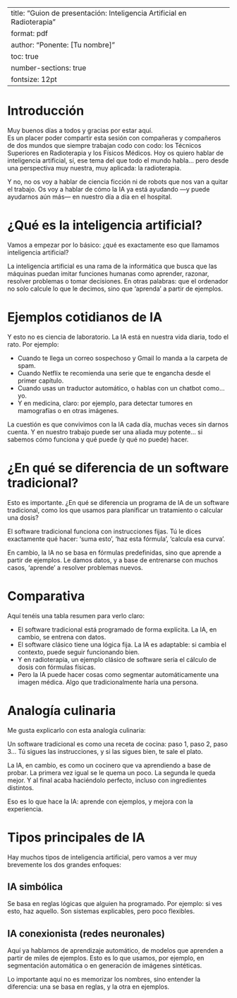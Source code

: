 
---
title: "Guion de presentación: Inteligencia Artificial en Radioterapia"
format: pdf
author: "Ponente: [Tu nombre]"
toc: true
number-sections: true
fontsize: 12pt
---

# Introducción

Muy buenos días a todos y gracias por estar aquí.  
Es un placer poder compartir esta sesión con compañeras y compañeros de dos mundos que siempre trabajan codo con codo: los Técnicos Superiores en Radioterapia y los Físicos Médicos. Hoy os quiero hablar de inteligencia artificial, sí, ese tema del que todo el mundo habla… pero desde una perspectiva muy nuestra, muy aplicada: la radioterapia.

Y no, no os voy a hablar de ciencia ficción ni de robots que nos van a quitar el trabajo. Os voy a hablar de cómo la IA ya está ayudando —y puede ayudarnos aún más— en nuestro día a día en el hospital.

# ¿Qué es la inteligencia artificial?

Vamos a empezar por lo básico: ¿qué es exactamente eso que llamamos inteligencia artificial?

La inteligencia artificial es una rama de la informática que busca que las máquinas puedan imitar funciones humanas como aprender, razonar, resolver problemas o tomar decisiones. En otras palabras: que el ordenador no solo calcule lo que le decimos, sino que 'aprenda' a partir de ejemplos.

# Ejemplos cotidianos de IA

Y esto no es ciencia de laboratorio. La IA está en nuestra vida diaria, todo el rato. Por ejemplo:

- Cuando te llega un correo sospechoso y Gmail lo manda a la carpeta de spam.
- Cuando Netflix te recomienda una serie que te engancha desde el primer capítulo.
- Cuando usas un traductor automático, o hablas con un chatbot como… yo.
- Y en medicina, claro: por ejemplo, para detectar tumores en mamografías o en otras imágenes.

La cuestión es que convivimos con la IA cada día, muchas veces sin darnos cuenta. Y en nuestro trabajo puede ser una aliada muy potente… si sabemos cómo funciona y qué puede (y qué no puede) hacer.

# ¿En qué se diferencia de un software tradicional?

Esto es importante. ¿En qué se diferencia un programa de IA de un software tradicional, como los que usamos para planificar un tratamiento o calcular una dosis?

El software tradicional funciona con instrucciones fijas. Tú le dices exactamente qué hacer: 'suma esto', 'haz esta fórmula', 'calcula esa curva'.

En cambio, la IA no se basa en fórmulas predefinidas, sino que aprende a partir de ejemplos. Le damos datos, y a base de entrenarse con muchos casos, 'aprende' a resolver problemas nuevos.

# Comparativa

Aquí tenéis una tabla resumen para verlo claro:

- El software tradicional está programado de forma explícita. La IA, en cambio, se entrena con datos.
- El software clásico tiene una lógica fija. La IA es adaptable: si cambia el contexto, puede seguir funcionando bien.
- Y en radioterapia, un ejemplo clásico de software sería el cálculo de dosis con fórmulas físicas.
- Pero la IA puede hacer cosas como segmentar automáticamente una imagen médica. Algo que tradicionalmente haría una persona.

# Analogía culinaria

Me gusta explicarlo con esta analogía culinaria:

Un software tradicional es como una receta de cocina: paso 1, paso 2, paso 3... Tú sigues las instrucciones, y si las sigues bien, te sale el plato.

La IA, en cambio, es como un cocinero que va aprendiendo a base de probar. La primera vez igual se le quema un poco. La segunda le queda mejor. Y al final acaba haciéndolo perfecto, incluso con ingredientes distintos.

Eso es lo que hace la IA: aprende con ejemplos, y mejora con la experiencia.

# Tipos principales de IA

Hay muchos tipos de inteligencia artificial, pero vamos a ver muy brevemente los dos grandes enfoques:

## IA simbólica

Se basa en reglas lógicas que alguien ha programado. Por ejemplo: si ves esto, haz aquello. Son sistemas explicables, pero poco flexibles.

## IA conexionista (redes neuronales)

Aquí ya hablamos de aprendizaje automático, de modelos que aprenden a partir de miles de ejemplos. Esto es lo que usamos, por ejemplo, en segmentación automática o en generación de imágenes sintéticas.

Lo importante aquí no es memorizar los nombres, sino entender la diferencia: una se basa en reglas, y la otra en ejemplos.
